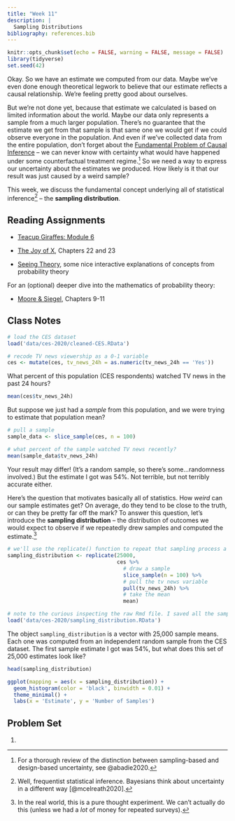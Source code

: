 ```yaml
---
title: "Week 11"
description: |
  Sampling Distributions
bibliography: references.bib
---
```


```r
knitr::opts_chunk$set(echo = FALSE, warning = FALSE, message = FALSE)
library(tidyverse)
set.seed(42)
```

Okay. So we have an estimate we computed from our data. Maybe we've even done enough theoretical legwork to believe that our estimate reflects a causal relationship. We're feeling pretty good about ourselves.

But we're not done yet, because that estimate we calculated is based on limited information about the world. Maybe our data only represents a sample from a much larger population. There's no guarantee that the estimate we get from that sample is that same one we would get if we could observe everyone in the population. And even if we've collected data from the entire population, don't forget about the [Fundamental Problem of Causal Inference](week-08.html) -- we can never know with certainty what would have happened under some counterfactual treatment regime.[^1] So we need a way to express our uncertainty about the estimates we produced. How likely is it that our result was just caused by a weird sample?

[^1]: For a thorough review of the distinction between sampling-based and design-based uncertainty, see @abadie2020.

This week, we discuss the fundamental concept underlying all of statistical inference[^2] -- the **sampling distribution**.

[^2]: Well, frequentist statistical inference. Bayesians think about uncertainty in a different way [@mcelreath2020].

## Reading Assignments

-   [Teacup Giraffes: Module 6](https://tinystats.github.io/teacups-giraffes-and-statistics/06_standardError.html)

-   [The Joy of X](https://ebookcentral.proquest.com/lib/ugalib/reader.action?docID=3304559), Chapters 22 and 23

-   [Seeing Theory](https://seeing-theory.brown.edu/), some nice interactive explanations of concepts from probability theory

For an (optional) deeper dive into the mathematics of probability theory:

-   [Moore & Siegel](https://ebookcentral.proquest.com/lib/ugalib/reader.action?docID=1205618), Chapters 9-11

## Class Notes

```r
# load the CES dataset
load('data/ces-2020/cleaned-CES.RData')

# recode TV news viewership as a 0-1 variable
ces <- mutate(ces, tv_news_24h = as.numeric(tv_news_24h == 'Yes'))


```

What percent of this population (CES respondents) watched TV news in the past 24 hours?

```r
mean(ces$tv_news_24h)
```

But suppose we just had a *sample* from this population, and we were trying to estimate that population mean?

```r
# pull a sample
sample_data <- slice_sample(ces, n = 100)

# what percent of the sample watched TV news recently?
mean(sample_data$tv_news_24h)
```

Your result may differ! (It's a random sample, so there's some...randomness involved.) But the estimate I got was 54%. Not terrible, but not terribly accurate either.

Here's the question that motivates basically all of statistics. How *weird* can our sample estimates get? On average, do they tend to be close to the truth, or can they be pretty far off the mark? To answer this question, let's introduce the **sampling distribution** -- the distribution of outcomes we would expect to observe if we repeatedly drew samples and computed the estimate.[^3]

[^3]: In the real world, this is a pure thought experiment. We can't actually do this (unless we had a *lot* of money for repeated surveys).

```r

# we'll use the replicate() function to repeat that sampling process a large number of times
sampling_distribution <- replicate(25000,
                                   ces %>% 
                                     # draw a sample
                                     slice_sample(n = 100) %>% 
                                     # pull the tv news variable
                                     pull(tv_news_24h) %>% 
                                     # take the mean
                                     mean)
```

```r
# note to the curious inspecting the raw Rmd file. I saved all the sampling distribution I created above to a file I'm loading them here so that R doesn't repeat those 25k draws whenever I build my website. That would be annoying.
load('data/ces-2020/sampling_distribution.RData')
```

The object `sampling_distribution` is a vector with 25,000 sample means. Each one was computed from an independent random sample from the CES dataset. The first sample estimate I got was 54%, but what does this set of 25,000 estimates look like?

```r

head(sampling_distribution)

ggplot(mapping = aes(x = sampling_distribution)) +
  geom_histogram(color = 'black', binwidth = 0.01) +
  theme_minimal() +
  labs(x = 'Estimate', y = 'Number of Samples')
```

## Problem Set

1.  
